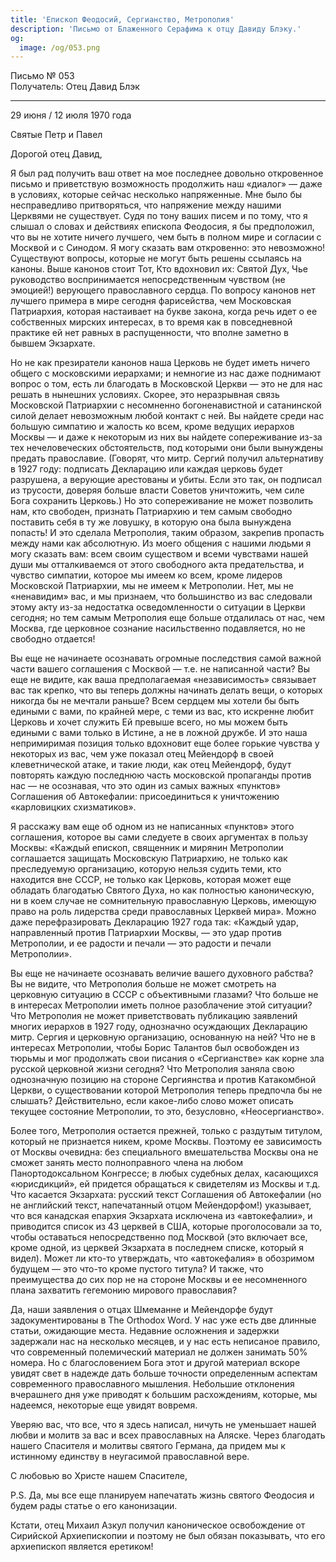 ```yaml
---
title: 'Епископ Феодосий, Сергианство, Метрополия'
description: 'Письмо от Блаженного Серафима к отцу Давиду Блэку.'
og:
  image: /og/053.png
---
```


<div style={{textAlign:'right', fontFamily:'monospace'}}>Письмо № 053</div>
<div style={{textAlign:'left', fontFamily:'monospace'}}>Получатель: Отец Давид Блэк</div>

---

29 июня / 12 июля 1970 года

Святые Петр и Павел

Дорогой отец Давид,

Я был рад получить ваш ответ на мое последнее довольно откровенное письмо и приветствую возможность продолжить наш «диалог» — даже в условиях, которые сейчас несколько напряженные. Мне было бы несправедливо притворяться, что напряжение между нашими Церквями не существует. Судя по тону ваших писем и по тому, что я слышал о словах и действиях епископа Феодосия, я бы предположил, что вы не хотите ничего лучшего, чем быть в полном мире и согласии с Москвой и с Синодом. Я могу сказать вам откровенно: это невозможно! Существуют вопросы, которые не могут быть решены ссылаясь на каноны. Выше канонов стоит Тот, Кто вдохновил их: Святой Дух, Чье руководство воспринимается непосредственным чувством (не эмоцией!) верующего православного сердца. По вопросу канонов нет лучшего примера в мире сегодня фарисейства, чем Московская Патриархия, которая настаивает на букве закона, когда речь идет о ее собственных мирских интересах, в то время как в повседневной практике ей нет равных в распущенности, что вполне заметно в бывшем Экзархате.

Но не как презиратели канонов наша Церковь не будет иметь ничего общего с московскими иерархами; и немногие из нас даже поднимают вопрос о том, есть ли благодать в Московской Церкви — это не для нас решать в нынешних условиях. Скорее, это неразрывная связь Московской Патриархии с несомненно богоненавистной и сатанинской силой делает невозможным любой контакт с ней. Вы найдете среди нас большую симпатию и жалость ко всем, кроме ведущих иерархов Москвы — и даже к некоторым из них вы найдете сопереживание из-за тех нечеловеческих обстоятельств, под которыми они были вынуждены предать православие. (Говорят, что митр. Сергий получил альтернативу в 1927 году: подписать Декларацию или каждая церковь будет разрушена, а верующие арестованы и убиты. Если это так, он подписал из трусости, доверяя больше власти Советов уничтожить, чем силе Бога сохранить Церковь.) Но это сопереживание не может позволить нам, кто свободен, признать Патриархию и тем самым свободно поставить себя в ту же ловушку, в которую она была вынуждена попасть! И это сделала Метрополия, таким образом, закрепив пропасть между нами как абсолютную. Из моего общения с нашими людьми я могу сказать вам: всем своим существом и всеми чувствами нашей души мы отталкиваемся от этого свободного акта предательства, и чувство симпатии, которое мы имеем ко всем, кроме лидеров Московской Патриархии, мы не имеем к Метрополии. Нет, мы не «ненавидим» вас, и мы признаем, что большинство из вас следовали этому акту из-за недостатка осведомленности о ситуации в Церкви сегодня; но тем самым Метрополия еще больше отдалилась от нас, чем Москва, где церковное сознание насильственно подавляется, но не свободно отдается!

Вы еще не начинаете осознавать огромные последствия самой важной части вашего соглашения с Москвой — т.е. не написанной части? Вы еще не видите, как ваша предполагаемая «независимость» связывает вас так крепко, что вы теперь должны начинать делать вещи, о которых никогда бы не мечтали раньше? Всем сердцем мы хотели бы быть едиными с вами, по крайней мере, с теми из вас, кто искренне любит Церковь и хочет служить Ей превыше всего, но мы можем быть едиными с вами только в Истине, а не в ложной дружбе. И это наша непримиримая позиция только вдохновит еще более горькие чувства у некоторых из вас, чем уже показал отец Мейендорф в своей клеветнической атаке, и такие люди, как отец Мейендорф, будут повторять каждую последнюю часть московской пропаганды против нас — не осознавая, что это один из самых важных «пунктов» Соглашения об Автокефалии: присоединиться к уничтожению «карловицких схизматиков».

Я расскажу вам еще об одном из не написанных «пунктов» этого соглашения, которое вы сами следуете в своих аргументах в пользу Москвы: «Каждый епископ, священник и мирянин Метрополии соглашается защищать Московскую Патриархию, не только как преследуемую организацию, которую нельзя судить теми, кто находится вне СССР, не только как Церковь, которая может еще обладать благодатью Святого Духа, но как полностью каноническую, ни в коем случае не сомнительную православную Церковь, имеющую право на роль лидерства среди православных Церквей мира». Можно даже перефразировать Декларацию 1927 года так: «Каждый удар, направленный против Патриархии Москвы, — это удар против Метрополии, и ее радости и печали — это радости и печали Метрополии».

Вы еще не начинаете осознавать величие вашего духовного рабства? Вы не видите, что Метрополия больше не может смотреть на церковную ситуацию в СССР с объективными глазами? Что больше не в интересах Метрополии иметь полное разоблачение этой ситуации? Что Метрополия не может приветствовать публикацию заявлений многих иерархов в 1927 году, однозначно осуждающих Декларацию митр. Сергия и церковную организацию, основанную на ней? Что не в интересах Метрополии, чтобы Борис Талантов был освобожден из тюрьмы и мог продолжать свои писания о «Сергианстве» как корне зла русской церковной жизни сегодня? Что Метрополия заняла свою однозначную позицию на стороне Сергиянства и против Катакомбной Церкви, о существовании которой Метрополия теперь предпочла бы не слышать? Действительно, если какое-либо слово может описать текущее состояние Метрополии, то это, безусловно, «Неосергианство».

Более того, Метрополия остается прежней, только с раздутым титулом, который не признается никем, кроме Москвы. Поэтому ее зависимость от Москвы очевидна: без специального вмешательства Москвы она не сможет занять место полноправного члена на любом Панортодоксальном Конгрессе; в любых судебных делах, касающихся «юрисдикций», ей придется обращаться к свидетелям из Москвы и т.д. Что касается Экзархата: русский текст Соглашения об Автокефалии (но не английский текст, напечатанный отцом Мейендорфом!) указывает, что вся канадская епархия Экзархата исключена из «автокефалии», и приводится список из 43 церквей в США, которые проголосовали за то, чтобы оставаться непосредственно под Москвой (это включает все, кроме одной, из церквей Экзархата в последнем списке, который я видел). Может ли кто-то утверждать, что «автокефалия» в обозримом будущем — это что-то кроме пустого титула? И также, что преимущества до сих пор не на стороне Москвы и ее несомненного плана захватить гегемонию мирового православия?

Да, наши заявления о отцах Шмеманне и Мейендорфе будут задокументированы в The Orthodox Word. У нас уже есть две длинные статьи, ожидающие места. Недавние осложнения и задержки задержали нас на несколько месяцев, и у нас есть неписаное правило, что современный полемический материал не должен занимать 50% номера. Но с благословением Бога этот и другой материал вскоре увидят свет в надежде дать больше точности определенным аспектам современного православного мышления. Небольшие отклонения вчерашнего дня уже приводят к большим расхождениям, которые, мы надеемся, некоторые еще увидят вовремя.

Уверяю вас, что все, что я здесь написал, ничуть не уменьшает нашей любви и молитв за вас и всех православных на Аляске. Через благодать нашего Спасителя и молитвы святого Германа, да придем мы к истинному единству в неугасимой православной вере.

С любовью во Христе нашем Спасителе,

P.S. Да, мы все еще планируем напечатать жизнь святого Феодосия и будем рады статье о его канонизации.

Кстати, отец Михаил Азкул получил каноническое освобождение от Сирийской Архиепископии и поэтому не был обязан показывать, что его архиепископ является еретиком!

